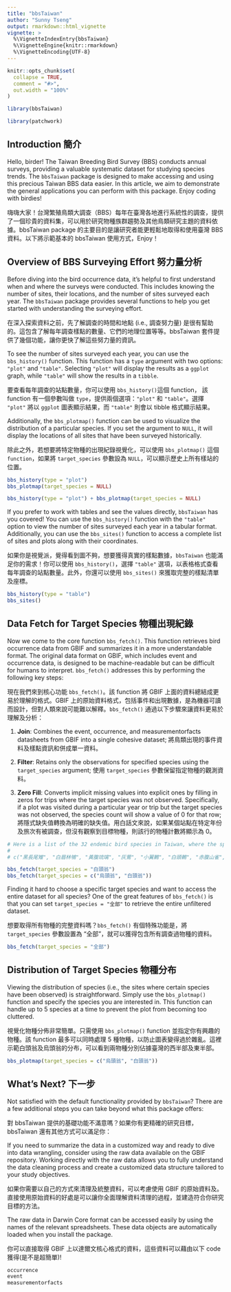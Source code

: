 ```yaml
---
title: "bbsTaiwan"
author: "Sunny Tseng"
output: rmarkdown::html_vignette
vignette: >
  %\VignetteIndexEntry{bbsTaiwan}
  %\VignetteEngine{knitr::rmarkdown}
  %\VignetteEncoding{UTF-8}
---
```


```r
knitr::opts_chunk$set(
  collapse = TRUE,
  comment = "#>",
  out.width = "100%"
)
```

```r
library(bbsTaiwan)
```

```r
library(patchwork)
```

## Introduction 簡介

Hello, birder! The Taiwan Breeding Bird Survey (BBS) conducts annual surveys, providing a valuable systematic dataset for studying species trends. The `bbsTaiwan` package is designed to make accessing and using this precious Taiwan BBS data easier. In this article, we aim to demonstrate the general applications you can perform with this package. Enjoy coding with birdies!

嗨嗨大家！台灣繁殖鳥類大調查（BBS）每年在臺灣各地進行系統性的調查，提供了一個珍貴的資料集，可以用於研究物種族群趨勢及其他鳥類研究主題的資料依據。bbsTaiwan package 的主要目的是讓研究者能更輕鬆地取得和使用臺灣 BBS 資料。以下將示範基本的 bbsTaiwan 使用方式，Enjoy！

## Overview of BBS Surveying Effort 努力量分析

Before diving into the bird occurrence data, it's helpful to first understand when and where the surveys were conducted. This includes knowing the number of sites, their locations, and the number of sites surveyed each year. The `bbsTaiwan` package provides several functions to help you get started with understanding the surveying effort.

在深入探索資料之前，先了解調查的時間和地點 (i.e., 調查努力量) 是很有幫助的。這包含了解每年調查樣點的數量、它們的地理位置等等。bbsTaiwan 套件提供了幾個功能，讓你更快了解這些努力量的資訊。

To see the number of sites surveyed each year, you can use the `bbs_history()` function. This function has a `type` argument with two options: `"plot"` and `"table"`. Selecting `"plot"` will display the results as a `ggplot` graph, while `"table"` will show the results in a `tibble`.

要查看每年調查的站點數量，你可以使用 `bbs_history()`這個 function， 該 function 有一個參數叫做 `type`，提供兩個選項：`"plot"` 和 `"table"`。選擇 `"plot"` 將以 `ggplot` 圖表顯示結果，而 `"table"` 則會以 tibble 格式顯示結果。

Additionally, the `bbs_plotmap()` function can be used to visualize the distribution of a particular species. If you set the argument to `NULL`, it will display the locations of all sites that have been surveyed historically.

除此之外，若想要將特定物種的出現紀錄視覺化，可以使用 `bbs_plotmap()` 這個 `function`，如果將 `target_species` 參數設為 `NULL`，可以顯示歷史上所有樣站的位置。

```r
bbs_history(type = "plot") 
bbs_plotmap(target_species = NULL)
```

```r
bbs_history(type = "plot") + bbs_plotmap(target_species = NULL)
```

If you prefer to work with tables and see the values directly, `bbsTaiwan` has you covered! You can use the `bbs_history()` function with the `"table"` option to view the number of sites surveyed each year in a tabular format. Additionally, you can use the `bbs_sites()` function to access a complete list of sites and plots along with their coordinates.

如果你是視覺派，覺得看到圖不夠，想要獲得真實的樣點數據，`bbsTaiwan` 也能滿足你的需求！你可以使用 `bbs_history()`，選擇 `"table"` 選項，以表格格式查看每年調查的站點數量。此外，你還可以使用 `bbs_sites()` 來獲取完整的樣點清單及座標。

```r
bbs_history(type = "table")
bbs_sites()
```

## Data Fetch for Target Species 物種出現紀錄

Now we come to the core function `bbs_fetch()`. This function retrieves bird occurrence data from GBIF and summarizes it in a more understandable format. The original data format on GBIF, which includes event and occurrence data, is designed to be machine-readable but can be difficult for humans to interpret. `bbs_fetch()` addresses this by performing the following key steps:

現在我們來到核心功能 `bbs_fetch()`。該 function 將 GBIF 上面的資料總結成更易於理解的格式。GBIF 上的原始資料格式，包括事件和出現數據，是為機器可讀而設計，但對人類來說可能難以解釋。`bbs_fetch()` 通過以下步驟來讓資料更易於理解及分析：

1.  **Join**: Combines the event, occurrence, and measurementorfacts datasheets from GBIF into a single cohesive dataset; 將鳥類出現的事件資料及樣點資訊和併成單一資料。

2.  **Filter**: Retains only the observations for specified species using the `target_species` argument; 使用 `target_species` 參數保留指定物種的觀測資料。

3.  **Zero Fill**: Converts implicit missing values into explicit ones by filling in zeros for trips where the target species was not observed. Specifically, if a plot was visited during a particular year or trip but the target species was not observed, the species count will show a value of 0 for that row; 將隱式缺失值轉換為明確的缺失值。用白話文來說，如果某個站點在特定年份及旅次有被調查，但沒有觀察到目標物種，則該行的物種計數將顯示為 0。

```r
# Here is a list of the 32 endemic bird species in Taiwan, where the species name can be used as the input of the function.
# 
# c("黑長尾雉", "白眉林鴝", "黃腹琉璃", "灰鷽", "小翼鶇", "白頭鶇", "赤腹山雀", "台灣竹雞", "繡眼畫眉", "台灣朱雀", "棕噪眉", "褐頭花翼", "台灣鷦眉", "小彎嘴", "大彎嘴", "台灣白喉噪眉", "台灣畫眉", "五色鳥", "台灣叢樹鶯", "火冠戴菊鳥", "烏頭翁", "台灣紫嘯鶇", "栗背林鴝", "黃山雀", "台灣藍鵲", "黃胸藪眉", "紋翼畫眉", "冠羽畫眉", "台灣噪眉", "白耳畫眉", "台灣山鷓鴣", "藍腹鷴")

bbs_fetch(target_species = "白頭翁")
bbs_fetch(target_species = c("烏頭翁", "白頭翁"))
```

Finding it hard to choose a specific target species and want to access the entire dataset for all species? One of the great features of `bbs_fetch()` is that you can set `target_species = "全部"` to retrieve the entire unfiltered dataset.

想要取得所有物種的完整資料嗎？`bbs_fetch()` 有個特殊功能是，將 `target_species` 參數設置為 "全部"，就可以獲得包含所有調查過物種的資料。

```r
bbs_fetch(target_species = "全部")
```

## Distribution of Target Species 物種分布

Viewing the distribution of species (i.e., the sites where certain species have been observed) is straightforward. Simply use the `bbs_plotmap()` function and specify the species you are interested in. This function can handle up to 5 species at a time to prevent the plot from becoming too cluttered.

視覺化物種分佈非常簡單。只需使用 `bbs_plotmap()` function 並指定你有興趣的物種。該 function 最多可以同時處理 5 種物種，以防止圖表變得過於雜亂。這裡示範白頭翁及烏頭翁的分布，可以看到兩物種分別佔據臺灣的西半部及東半部。

```r
bbs_plotmap(target_species = c("烏頭翁", "白頭翁"))
```

## What's Next? 下一步

Not satisfied with the default functionality provided by `bbsTaiwan`? There are a few additional steps you can take beyond what this package offers:

對 bbsTaiwan 提供的基礎功能不滿意嗎？如果你有更精確的研究目標，bbsTaiwan 還有其他方式可以滿足你：

If you need to summarize the data in a customized way and ready to dive into data wrangling, consider using the raw data available on the GBIF repository. Working directly with the raw data allows you to fully understand the data cleaning process and create a customized data structure tailored to your study objectives.

如果你需要以自己的方式來清理及統整資料，可以考慮使用 GBIF 的原始資料及。直接使用原始資料的好處是可以讓你全面理解資料清理的過程，並建造符合你研究目標的方法。

The raw data in Darwin Core format can be accessed easily by using the names of the relevant spreadsheets. These data objects are automatically loaded when you install the package.

你可以直接取得 GBIF 上以達爾文核心格式的資料，這些資料可以藉由以下 code 獲得(是不是超簡單)!

```r
occurrence
event
measurementorfacts
```
